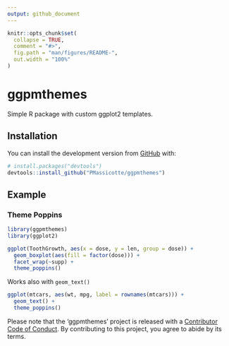 ```yaml
---
output: github_document
---
```


<!-- README.md is generated from README.Rmd. Please edit that file -->

```r
knitr::opts_chunk$set(
  collapse = TRUE,
  comment = "#>",
  fig.path = "man/figures/README-",
  out.width = "100%"
)
```
# ggpmthemes

<!-- badges: start -->
<!-- badges: end -->

Simple R package with custom ggplot2 templates.

## Installation

You can install the development version from [GitHub](https://github.com/) with:

``` r
# install.packages("devtools")
devtools::install_github("PMassicotte/ggpmthemes")
```
## Example

### Theme Poppins
```r
library(ggpmthemes)
library(ggplot2)

ggplot(ToothGrowth, aes(x = dose, y = len, group = dose)) +
  geom_boxplot(aes(fill = factor(dose))) +
  facet_wrap(~supp) +
  theme_poppins()
```

Works also with `geom_text()`

```r
ggplot(mtcars, aes(wt, mpg, label = rownames(mtcars))) +
  geom_text() +
  theme_poppins()
```


Please note that the 'ggpmthemes' project is released with a [Contributor Code of Conduct](CODE_OF_CONDUCT.md). By contributing to this project, you agree to abide by its terms.
